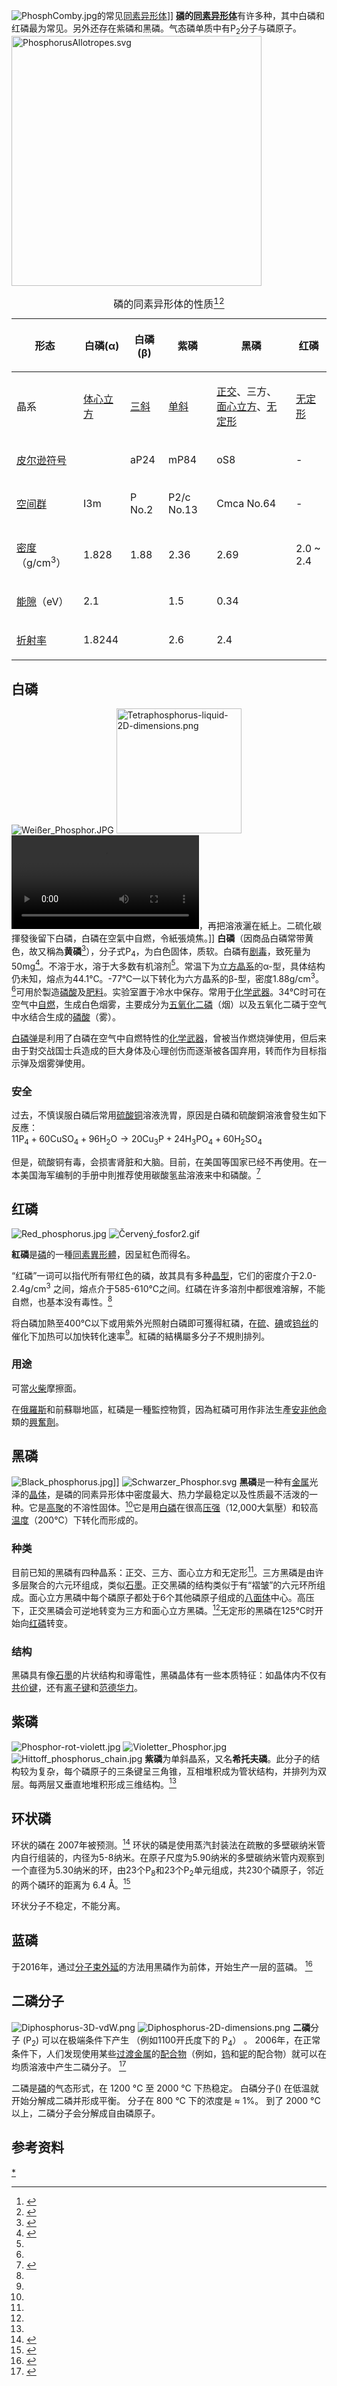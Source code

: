 {{not|磷的同位素}}
[[File:PhosphComby.jpg|right]]的常见[[同素异形体|同素异形体]]]]
'''[[磷|磷]]的[[同素异形体|同素异形体]]'''有许多种，其中白磷和红磷最为常见。另外还存在紫磷和黑磷。气态磷单质中有P<sub>2</sub>分子与磷原子。
[[File:PhosphorusAllotropes.svg|400px]]

{| class="wikitable" style="text-align:center"
|+ 磷的同素异形体的性质<ref name=HW85>{{cite book|author=A. Holleman, N. Wiberg|title=Lehrbuch der Anorganischen Chemie|publisher= de Gruyter|year=1985|chapter=XV 2.1.3|isbn=3-11-012641-9|edition= 33}}</ref><ref name=berger>{{cite book|url=http://books.google.com/?id=Ty5Ymlg_Mh0C&pg=PA84|page=84|title=Semiconductor materials|author=Berger, L. I.|publisher =CRC Press| year= 1996|
isbn=0-8493-8912-7}}</ref>
!形态
!白磷(α)
!白磷(β)
!紫磷
!黑磷
!红磷
|-
!晶系
|[[立方晶系|体心立方]]
|[[三斜晶系|三斜]]
|[[单斜晶系|单斜]]
|[[正交晶系|正交]]、三方、[[立方晶系|面心立方]]、[[无定形|无定形]]
|[[无定形|无定形]]
|-
![[皮尔逊符号|皮尔逊符号]]
|
|aP24
|mP84
|oS8
| -
|-
![[空间群|空间群]]
|I{{overline|4}}3m
|P{{overline|1}} No.2
|P2/c No.13
|Cmca No.64
| -
|-
![[密度|密度]]（g/cm<sup>3</sup>）
|1.828
|1.88
|2.36
|2.69
|2.0 ~ 2.4
|-
![[能隙|能隙]]（eV）
|2.1
|
|1.5
|0.34
|
|-
![[折射率|折射率]]
|1.8244
|
|2.6
|2.4
|
|}

==白磷==
{{main|白磷}}
[[Image:Weißer_Phosphor.JPG|thumb]]
[[File:Tetraphosphorus-liquid-2D-dimensions.png|200px]]
[[File:Spontaneous_combustion_of_white_phosphorus_upon_exposure_to_air.webm|缩略图]]，再把溶液灑在紙上。二硫化碳揮發後留下白磷，白磷在空氣中自燃，令紙張燒焦。]]
'''白磷'''（因商品白磷常带黄色，故又稱為'''黄磷'''<ref name="inorg">{{Cite book | author = 张青莲 | title = 无机化学丛书 第四卷| date = 1995-01-01 | ISBN = 9787030305480 | accessdate = 2014-06-28 }}</ref>{{rp|180}}），分子式P<sub>4</sub>，为白色固体，质软。白磷有[[急性白磷中毒|剧毒]]，致死量为50mg<ref name="structure">{{Cite book | author = 麦松威.周公度.李伟基 | title = 高等无机结构化学| date = 2001-07 | ISBN = 9787301047934 | accessdate = 2014-07-09 }}</ref>{{rp|422}}。不溶于水，溶于大多数有机溶剂<ref name="structure" />{{rp|422}}。常温下为[[立方晶系|立方晶系]]的α-型，具体结构仍未知，熔点为44.1℃。-77℃一以下转化为六方晶系的β-型，密度1.88g/cm<sup>3</sup>。<ref name="structure" />{{rp|422}}可用於製造[[磷酸|磷酸]]及[[肥料|肥料]]。实验室置于冷水中保存。常用于[[化学武器|化学武器]]。34°C时可在空气中[[自燃|自燃]]，生成白色烟雾，主要成分为[[五氧化二磷|五氧化二磷]]（烟）以及五氧化二磷于空气中水结合生成的[[磷酸|磷酸]]（雾）。

[[白磷弹|白磷弹]]是利用了白磷在空气中自燃特性的[[化学武器|化学武器]]，曾被当作燃烧弹使用，但后来由于對交战国士兵造成的巨大身体及心理创伤而逐渐被各国弃用，转而作为目标指示弹及烟雾弹使用。

===安全===
{{Refimprovesect|time=2014-06-28T13:45:35+00:00}}
过去，不慎误服白磷后常用[[硫酸铜|硫酸铜]]溶液洗胃，原因是白磷和硫酸銅溶液會發生如下反應：<br>
<math>\mathrm{11P_4+60CuSO_4+96H_2O\rightarrow20Cu_3P+24H_3PO_4+60H_2SO_4}</math>

但是，硫酸铜有毒，会损害肾脏和大脑。目前，在美国等国家已经不再使用。在一本美国海军编制的手册中則推荐使用碳酸氢盐溶液来中和磷酸。<ref>{{cite web|url=http://www.vnh.org/FM8285/Chapter/chapter9.html |title=US Navy's Treatment of Chemical Agent Casualties and Conventional Military Chemical Injuries: FM8-285: Part 2 Conventional Military Chemical Injuries |accessdate=2009-05-05 |deadurl=yes |archiveurl=https://web.archive.org/web/20051122221207/http://www.vnh.org/FM8285/Chapter/chapter9.html |archivedate=2005-11-22 }} </ref>

==红磷==
{{main|红磷}}
[[File:Red_phosphorus.jpg|thumb]]
[[File:Červený_fosfor2.gif|thumb]]

'''紅磷'''是[[磷|磷]]的一種[[同素異形體|同素異形體]]，因呈紅色而得名。

“红磷”一词可以指代所有带红色的磷，故其具有多种[[晶型|晶型]]，它们的密度介于2.0-2.4g/cm<sup>3</sup>
之间，熔点介于585-610℃之间。红磷在许多溶剂中都很难溶解，不能自燃，也基本没有毒性。<ref name="structure" />{{rp|424}}

将白磷加熱至400℃以下或用紫外光照射白磷即可獲得紅磷，在[[硫|硫]]、[[碘|碘]]或[[钨|钨丝]]的催化下加热可以加快转化速率<ref name="inorg" />{{rp|183-184}}。紅磷的結構屬多分子不規則排列。

=== 用途 ===
可當[[火柴|火柴]]摩擦面。

在[[俄羅斯|俄羅斯]]和前蘇聯地區，紅磷是一種監控物質，因為紅磷可用作非法生產[[安非他命|安非他命]]類的[[興奮劑|興奮劑]]。

==黑磷==
[[File:Black_phosphorus.jpg|left]]]]
[[File:Schwarzer_Phosphor.svg|right]]
'''黑磷'''是一种有[[金属|金属]]光泽的[[晶体|晶体]]，是磷的同素异形体中密度最大、热力学最稳定以及性质最不活泼的一种。它是[[聚合|高聚]]的不溶性固体。<ref name="structure" />{{rp|422}}它是用[[白磷|白磷]]在很高[[压强|压强]]（12,000大氣壓）和较高[[温度|温度]]（200℃）下转化而形成的。
===种类===
目前已知的黑磷有四种晶系：正交、三方、面心立方和无定形<ref name="structure" />{{rp|422}}。三方黑磷是由许多层聚合的六元环组成，类似[[石墨|石墨]]。正交黑磷的结构类似于有“褶皱”的六元环所组成。面心立方黑磷中每个磷原子都处于6个其他磷原子组成的[[八面体|八面体]]中心。高压下，正交黑磷会可逆地转变为三方和面心立方黑磷。<ref name="structure" />{{rp|423}}无定形的黑磷在125°C时开始向[[红磷|红磷]]转变。
===结构===
黑磷具有像[[石墨|石墨]]的片状结构和導電性，黑磷晶体有一些本质特征：如晶体内不仅有[[共价键|共价键]]，还有[[离子键|离子键]]和[[范德华力|范德华力]]。

==紫磷==
[[File:Phosphor-rot-violett.jpg|thumb]]
[[File:Violetter_Phosphor.jpg|upright]]
[[File:Hittoff_phosphorus_chain.jpg|upright]]
'''紫磷'''为单斜晶系，又名'''希托夫磷'''。此分子的结构较为复杂，每个磷原子的三条键呈三角锥，互相堆积成为管状结构，并排列为双层。每两层又垂直地堆积形成三维结构。<ref name="structure" />{{rp|423}}
{{fact|紫磷加熱至300°C才能在空氣中被點燃，不溶於所有的溶劑，具有金屬光澤，因此雖非金屬卻稱作金屬磷。

紫磷可透過把白磷以500°C溶解在盛有熔融的[[鉛|鉛]]的密封管中18小時製得。此外，透過在一密封管中以530°C加熱紅磷，密封管的上半部維持在444°C，亦可製得紫磷結晶。

若紫磷在一充滿不活潑氣體中（如氮氣或二氧化碳）被加熱則會[[昇華|昇華]]，得出的氣體會[[凝華|凝華]]為白磷。}}

==环状磷==
环状的磷在 2007年被预测。<ref>{{cite journal |last1=Karttunen |first1=Antti J. |last2=Linnolahti |first2=Mikko |last3=Pakkanen |first3=Tapani A. |title=Icosahedral and Ring-Shaped Allotropes of Phosphorus |journal=Chemistry - A European Journal |date=15 June 2007 |volume=13 |issue=18 |pages=5232–5237 |doi=10.1002/chem.200601572|pmid=17373003 }}</ref> 环状的磷是使用蒸汽封装法在疏散的多壁碳纳米管内自行组装的，内径为5-8纳米。在原子尺度为5.90纳米的多壁碳纳米管内观察到一个直径为5.30纳米的环，由23个P<sub>8</sub>和23个P<sub>2</sub>单元组成，共230个磷原子，邻近的两个磷环的距离为 6.4 Å。<ref>{{cite journal |last1=Zhang |first1=Jinying |last2=Zhao |first2=Dan |last3=Xiao |first3=Dingbin |last4=Ma |first4=Chuansheng |last5=Du |first5=Hongchu |last6=Li |first6=Xin |last7=Zhang |first7=Lihui |last8=Huang |first8=Jialiang |last9=Huang |first9=Hongyang |last10=Jia |first10=Chun-Lin |last11=Tománek |first11=David |last12=Niu |first12=Chunming |title=Assembly of Ring-Shaped Phosphorus within Carbon Nanotube Nanoreactors |journal=Angewandte Chemie International Edition |date=6 February 2017 |volume=56 |issue=7 |pages=1850–1854 |doi=10.1002/anie.201611740|pmid=28074606 }}</ref>

{{le|六磷苯|Hexaphosphabenzene|P<sub>6</sub>}} 环状分子不稳定，不能分离。

==蓝磷==
于2016年，通过[[分子束外延|分子束外延]]的方法用黑磷作为前体，开始生产一层的蓝磷。 <ref>{{cite journal |last1=Zhang |first1=Jia Lin |last2=Zhao |first2=Songtao and 10 others |date=30 June 2016 |title=Epitaxial Growth of Single Layer Blue Phosphorus: A New Phase of Two-Dimensional Phosphorus |journal=Nano Letters |volume=16 |issue=8 |pages=4903–4908 |doi=10.1021/acs.nanolett.6b01459 |pmid=27359041 |bibcode=2016NanoL..16.4903Z }}</ref>

==二磷分子==
{{main|二磷}}
[[File:Diphosphorus-3D-vdW.png|thumb]]
[[File:Diphosphorus-2D-dimensions.png|thumb]] '''二磷'''分子 (P<sub>2</sub>) 可以在极端条件下产生 （例如1100开氏度下的 P<sub>4</sub>） 。 2006年，在正常条件下，人们发现使用某些[[过渡金属|过渡金属]]的[[配合物|配合物]]（例如，[[钨|钨]]和[[铌|铌]]的配合物）就可以在均质溶液中产生二磷分子。 <ref>{{cite journal|doi = 10.1126/science.1129630|year = 2006|author1=Piro, Na |author2=Figueroa, Js |author3=Mckellar, Jt |author4=Cummins, Cc |title = Triple-bond reactivity of diphosphorus molecules|volume = 313|issue = 5791|pages = 1276–9|pmid = 16946068|journal = Science|bibcode = 2006Sci...313.1276P }}</ref>

二磷是[[磷|磷]]的气态形式，在 1200 °C 至 2000 °C 下热稳定。  白磷分子({{chem|P|4}}) 在低温就开始分解成二磷并形成平衡。 {{chem|P|2}} 分子在 800 °C 下的浓度是 ≈ 1%。 到了 2000 °C以上，二磷分子会分解成自由磷原子。

==参考资料==
<references/>

[[Category:磷的同素异形体|*]]